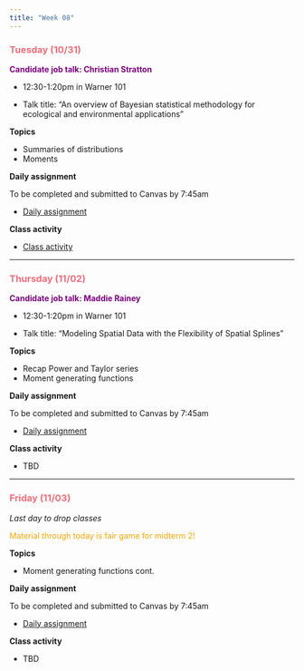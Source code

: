 ```yaml
---
title: "Week 08"
---
```


::: {style="color: #F66D7A"}
### Tuesday (10/31)
:::

::: {style="color: purple"}
**Candidate job talk: Christian Stratton**
:::

-   12:30-1:20pm in Warner 101

-   Talk title: "An overview of Bayesian statistical methodology for ecological and environmental applications"

**Topics**

-   Summaries of distributions
-   Moments

**Daily assignment**

To be completed and submitted to Canvas by 7:45am

-   [Daily assignment](daily/DA_20.pdf)

**Class activity**

-   [Class activity](class/CA_20.pdf)

------------------------------------------------------------------------

::: {style="color: #F66D7A"}
### Thursday (11/02)
:::

::: {style="color: purple"}
**Candidate job talk: Maddie Rainey**
:::

-   12:30-1:20pm in Warner 101

-   Talk title: "Modeling Spatial Data with the Flexibility of Spatial Splines"

**Topics**

-   Recap Power and Taylor series
-   Moment generating functions

**Daily assignment**

To be completed and submitted to Canvas by 7:45am

-   [Daily assignment](daily/DA_21.pdf)

**Class activity**

-   TBD

------------------------------------------------------------------------

::: {style="color: #F66D7A"}
### Friday (11/03)
:::

*Last day to drop classes*

::: {style="color: orange"}
Material through today is fair game for midterm 2!
:::

**Topics**

-   Moment generating functions cont.

**Daily assignment**

To be completed and submitted to Canvas by 7:45am

-   [Daily assignment](daily/DA_22.pdf)

**Class activity**

-   TBD
